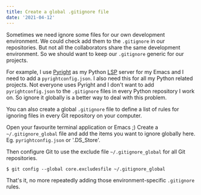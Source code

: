 ```yaml
---
title: Create a global .gitignore file
date: '2021-04-12'
---
```


Sometimes we need ignore some files for our own development environment. We could check
add them to the `.gitignore` in our repositories. But not all the collaborators share
the same development environment. So we should want to keep our `.gitignore` generic for
our projects.

For example, I use [Pyright](https://github.com/microsoft/pyright) as my Python
[LSP](https://microsoft.github.io/language-server-protocol/) server for my Emacs and I
need to add a `pyrightconfig.json`. I also need this for all my Python related
projects. Not everyone uses Pyright and I don't want to add `pyrightconfig.json` to the
`.gitignore` files in every Python repository I work on. So ignore it globally is a
better way to deal with this problem.

You can also create a global `.gitignore` file to define a list of rules for ignoring
files in every Git repository on your computer.

Open your favourite terminal application or Emacs ;) Create a `~/.gitignore_global` file
and add the items you want to ignore globally here. Eg. `pyrightconfig.json` or
'.DS_Store'.

Then configure Git to use the exclude file `~/.gitignore_global` for all Git
repositories.

```shell
$ git config --global core.excludesfile ~/.gitignore_global
```

That's it, no more repeatedly adding those environment-specific `.gitignore` rules.
